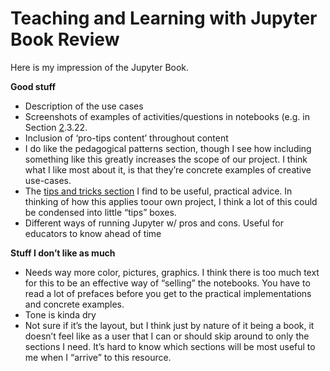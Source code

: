 # Teaching and Learning with Jupyter Book Review

Here is my impression of the Jupyter Book. 


__Good stuff__

* Description of the use cases
* Screenshots of examples of activities/questions in notebooks (e.g. in Section [2](https://jupyter4edu.github.io/jupyter-edu-book/why-we-use-jupyter-notebooks.html#why-do-we-use-jupyter).3.22.
* Inclusion of 'pro-tips content' throughout content
* I do like the pedagogical patterns section, though I see how including something like this greatly increases the scope of our project. I think what I like most about it, is that they're concrete examples of creative use-cases.
* The [tips and tricks section](https://jupyter4edu.github.io/jupyter-edu-book/jupyter.html#tips-and-tricks) I find to be useful, practical advice. In thinking of how this applies toour own project, I think a lot of this could be condensed into little "tips" boxes.
* Different ways of running Jupyter w/ pros and cons. Useful for educators to know ahead of time


__Stuff I don't like as much__

* Needs way more color, pictures, graphics. I think there is too much text for this to be an effective way of "selling" the notebooks. You have to read a lot of prefaces before you get to the practical implementations and concrete examples.
* Tone is kinda dry
* Not sure if it's the layout, but I think just by nature of it being a book, it doesn't feel like as a user that I can or should skip around to only the sections I need. It's hard to know which sections will be most useful to me when I "arrive" to this resource.